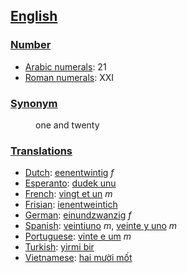 == [[English]] ==

=== [[Number]] ===

*[[w:Arabic Numerals|Arabic numerals]]: 21
*[[w:Roman numerals|Roman numerals]]: XXI

=== [[Synonym]] ===
:one and twenty

=== [[Translations]] ===

*[[Dutch]]: [[eenentwintig]] ''f''
*[[Esperanto]]: [[dudek unu]]
*[[French]]: [[vingt et un]] ''m''
*[[Frisian]]: [[ienentweintich]]
*[[German]]: [[einundzwanzig]] ''f''
*[[Spanish]]: [[veintiuno]] ''m'', [[veinte y uno]] ''m''
*[[Portuguese]]: [[vinte e um]] ''m''
*[[Turkish]]: [[yirmi bir]]
*[[Vietnamese]]: [[hai mười mốt]]